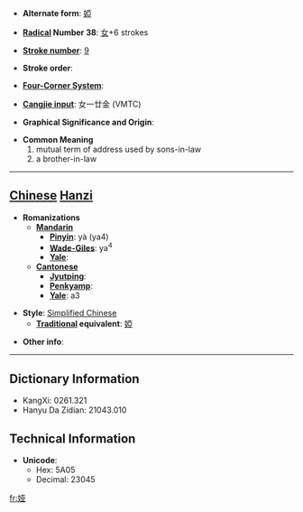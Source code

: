 * '''Alternate form''': [[婭]]

* '''[[Wiktionary:Chinese radical index| Radical]] Number 38''': [[Wiktionary:Chinese radical index 女|女]]+6 strokes

* '''[[Wiktionary:Chinese total strokes index|Stroke number]]''': [[Wiktionary:Chinese total strokes index 9|9]]

* '''Stroke order''': 

* '''[[Wiktionary:Chinese four corner index|Four-Corner System]]''': 

* '''[[Wiktionary:Chinese Cangjie index|Cangjie input]]''': 女一廿金 (VMTC)

* '''Graphical Significance and Origin''': 

* '''Common Meaning'''
*#mutual term of address used by sons-in-law
*# a brother-in-law


----

== [[Chinese]] [[Hanzi]] ==

* '''Romanizations'''
** '''[[Mandarin]]'''
*** '''[[Pinyin]]''': yà (ya4)
*** '''[[Wade-Giles]]''': ya<sup>4</sup>
*** '''[[Yale]]''': 
** '''[[Cantonese]]'''
*** '''[[Jyutping]]''':
*** '''[[Penkyamp]]''': 
*** '''[[Yale]]''': a3

* '''Style''': [[Simplified Chinese]] 
** '''[[Traditional Chinese|Traditional]] equivalent''': [[婭]]

* '''Other info''': 

----

== Dictionary Information ==

* KangXi: 0261.321
* Hanyu Da Zidian: 21043.010

== Technical Information ==

* '''Unicode''':
** Hex: 5A05
** Decimal: 23045

[[fr:娅]]